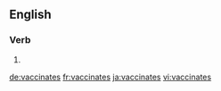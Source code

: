 {{also|vaccinâtes}}
==English==

===Verb===
{{head|en|verb form}}

# {{en-third-person singular of|vaccinate}}

[[de:vaccinates]]
[[fr:vaccinates]]
[[ja:vaccinates]]
[[vi:vaccinates]]